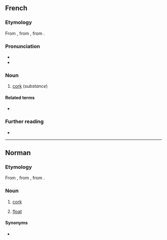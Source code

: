{{also|liege|Liege|Liège}}
==French==

===Etymology===
From {{inh|fr|fro|-}}, from {{inh|fr|VL.|*levius}}, from {{inh|fr|la|levis||light, unimportant}}.

===Pronunciation===
* {{audio|Fr-liège.ogg|audio|lang=fr}}
* {{IPA|/ljɛʒ/|lang=fr}}

===Noun===
{{fr-noun|m}}

# [[cork]] (''substance'')

====Related terms====
* {{l|fr|lèger}}

===Further reading===
* {{R:TLFi}}

----

==Norman==

===Etymology===
From {{inh|nrf|fro|-}}, from {{inh|nrf|VL.|*levius}}, from {{inh|nrf|la|levis||light, unimportant}}.

===Noun===
{{nrf-noun|m}}

# {{lb|nrf|Jersey}} [[cork]]
# {{lb|nrf|Jersey|fishing}} [[float]]

====Synonyms====
* {{sense|float}} {{l|nrf|fliotte}}

{{topics|nrf|Materials}}
